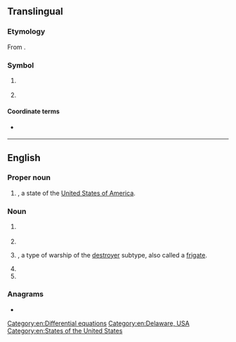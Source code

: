 {{also|Appendix:Variations of "de"}}
==Translingual==

===Etymology===
From {{der|mul|de|Deutschland}}.

===Symbol===
{{mul-symbol}}

# {{ISO 3166|1|2|Germany|from=1990}}
#: {{syn|mul|DEU|qq1={{w|ISO 3166-1 alpha-3|alpha-3}}}}
# {{ISO 3166|1|2|obs=1|West Germany|from=1974|to=1990}}
#: {{syn|mul|DEU|qq1={{w|ISO 3166-1 alpha-3|alpha-3}}}}

====Coordinate terms====
* {{l|mul|DD}} {{q|formerly {{w|East Germany}}}}

----

==English==

===Proper noun===
{{en-proper noun}}

# {{abbreviation of|en|Delaware|nodot=1}}, a state of the [[United States of America]].

===Noun===
{{en-noun|~}}

# {{lb|en|computing}} {{initialism of|en|desktop environment}}
# {{initialism of|en|diatomaceous earth}}
# {{lb|en|US|navy}} {{initialism of|en|destroyer escort|nodot=1}}, a type of warship of the [[destroyer]] subtype, also called a [[frigate]].
# {{initialism of|en|differential equation}}
# {{initialism of|en|delayed ejaculation}}
[[Category:en:Differential equations]]

===Anagrams===
* {{anagrams|en|a=de|-ed|-èd|E.D.|ED|Ed|Ed.|ed|ed-|ed.}}

[[Category:en:Delaware, USA]]
[[Category:en:States of the United States]]